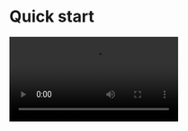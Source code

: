 # Quick start


<Video src="https://resource.zegocloud.com/prebuilt/call_invitation_pro.mp4"/>


## 集成SDK

### 导入 SDK

选择以下任一方式导入 Call Kit:

<Tabs>
  <Tab title="使用 NPM">
    <Steps>
      <Step title="安装插件">
      ```js
      npm i @zegocloud/zego-uikit-prebuilt zego-zim-web@2.9.0 --save 
      ```
      </Step>
      <Step title="在项目的`js`或`ts`文件中导入Call Kit">
        ```js
        import { ZIM } from "zego-zim-web";
        import { ZegoUIKitPrebuilt } from '@zegocloud/zego-uikit-prebuilt';
        ```
      </Step>
    </Steps>
  </Tab>
  <Tab title="使用 HTML Script Tag">
    在 `HTML` 页面中导入以下脚本代码:   
    (**更推荐的方式**：下载并保存在你的应用服务器上，并导入到相应路径。)
    ```html
    <script src="https://unpkg.com/zego-zim-web@2.9.0/index.js"></script>
    <script src="https://unpkg.com/@zegocloud/zego-uikit-prebuilt/zego-uikit-prebuilt.js"></script>
    ```
  </Tab>
</Tabs>


### 初始化带有呼叫邀请功能的 Call Kit

初始化 Call Kit，并添加呼叫邀请插件:
- 生成一个[Kit Token](../Authentication%20and%20Kit%20Token.mdx)
- 在以下代码中填写所需参数

<Note title="Note">

- 以下示例代码展示了在客户端生成 Kit Token 的方法，可用于测试 Call Kit。但是，在您的 App 正式上线时，建议参考 [使用 Kit Token 鉴权文档](../Authentication%20and%20Kit%20Token.mdx) 在服务端生成 Kit Token，以避免安全风险。

- UIKit 默认语言为英文，如需修改为中文，可以通过 `setCallInvitationConfig` 接口设置 `language` 参数。
</Note>

```javascript
// 调用方法生成一个Token。
// @param 1: appID
// @param 2: serverSecret
// @param 3: 房间ID
// @param 4: 用户ID
// @param 5: 用户名
const userID = ""; 
const userName = "userName" + userID;
const appID = 0;
const serverSecret = "";
const TOKEN = ZegoUIKitPrebuilt.generateKitTokenForTest(appID, serverSecret,null, userID, userName);

const zp = ZegoUIKitPrebuilt.create(TOKEN);
zp.addPlugins({ ZIM });

// 设置语言为中文
zp.setCallInvitationConfig({
    ...
    language: ZegoUIKitLanguage.CHS,    
    ...
})
```


### 设置按钮触发事件

Set up a button and add a button-click event for making call invitations.

You can customize the position of the button you set for making call invitations accordingly, passing in the ID of the user you want to call.

设置一个按钮，并为呼叫邀请添加一个按钮点击事件。

您可以自定义上一步设置的按钮位置，并传入呼叫目标用户的 ID。

<CodeGroup>
```html title="HTML"
  <button onclick="invite()">invite</button>
  ```
```javascript title="JS"
  function invite() {
     const targetUser = {
          userID:'',
          userName:''
      };
     zp.sendCallInvitation({
      callees: [targetUser],
      callType: ZegoUIKitPrebuilt.InvitationTypeVideoCall,
      timeout: 60,
      }).then((res) => {
          console.warn(res);
      })
      .catch((err) => {
          console.warn(err);
      });
  }
  ```
</CodeGroup>

## 运行和测试

至此，你已经完成了所有的步骤！

现在你可以使用你熟悉的服务器在浏览器中启动和运行项目。

## 资源

<CardGroup cols={2}>
<Card title="在线编程" href="https://stackblitz.com/edit/zegocloud-prebuilt-call-invitation?file=index.js" target="_blank">
点击这里在线编码并查看它的运行情况。
</Card>
<Card title="在线体验" href="https://zegocloud.github.io/zego_uikit_prebuilt_web/call_invitation" target="_blank">
点击这里尝试实时演示。
</Card>
</CardGroup>

## Related guides

<CardGroup cols={2}>
    <Card title="自定义呼叫邀请用户界面" href="./02-Customize the UI for call invitation.mdx">
    </Card>
    <Card title="自定义呼叫邀请配置"  href="./04-Customize call invitation config.mdx">
    </Card>
    <Card title="自定义铃声"  href="./03-Customize ringtones.mdx">
    </Card>
    <Card title="自定义事件回调"  href="./05-Customize event callbacks.mdx">
    </Card>
</CardGroup>

## Reference

<Accordion title="sendCallInvitation" defaultOpen="false">
- **接口说明**

  发送呼叫邀请。

- **函数原型：**

  ```ts
  sendCallInvitation(params: {
      callees: ZegoUser[];
      callType: ZegoInvitationType;
      timeout?: number;
      roomID?: string;
      data?: string;
      notificationConfig?: ZegoSignalingPluginNotificationConfig;
  }): Promise<{
      errorInvitees: ZegoUser[];
  }>;
  ```

- **参数说明：**

| 参数               | 类型                                  | 是否必填 | 说明                                                                                                                                                                                             |
| :----------------- | :------------------------------------ | :------- | :----------------------------------------------------------------------------------------------------------------------------------------------------------------------------------------------- |
| callees            | ZegoUser[]                            | 是       | 被叫用户列表，最多可邀请不超过 9 名用户。                                                                                                                                                        |
| callType           | ZegoInvitationType                    | 是       | 呼叫类型。                                                                                                                                                                                       |
| timeout            | number                                | 否       | 等待用户响应邀请时长，单位为秒，取值范围为 [1, 600]。默认为 90。                                                                                                                                 |
| roomID             | string                                | 否       | 房间 ID，由开发者自己生成，最大长度为 128 字节的字符串。仅支持数字，英文字符 和 '~', '!', '@', '#', '$', '', '^', '&', '*', '(', ')', '_', '+', '=', '-', ', ';', '’', ',', '.', '&lt;', '&gt;', '/'。 |
| data               | string                                | 否       | 扩展字段。                                                                                                                                                                                       |
| notificationConfig | ZegoSignalingPluginNotificationConfig | 否       | 离线推送配置。                                                                                                                                                                                   |


</Accordion>

<Accordion title="ZegoUser" defaultOpen="false">
- 类型描述：用户信息类。
- 参数说明：

  | 属性/方法     | 类型                        | 是否必选 | 描述                                                                                                                                                                                     |
  | :------------ | :-------------------------- | :------- | :--------------------------------------------------------------------------------------------------------------------------------------------------------------------------------------- |
  | userID        | string                      | 是       | 用户唯一标识，由开发者自定义，最长不超过 32 字节，仅支持数字，英文字符和 '!', '#', '$', '&', '(', ')', '+', '-', ':', ';', '&lt;', '=', '.', '&gt;', '?', '@', '\[', '\]', '^', '_', '\{', '\}', '|', '~'。|
  | userName      | string                      | 否       | 用户的名称。最长不超过 256 字节。                                                                                                                                                        |
  | avatar      | string                      | 否       | 设置呼叫页用户头像。                                                                                                                                                        |
  | setUserAvatar | (avatar: string) =&gt; void | 否       | 传入图片资源地址设置用户头像的方法。                                                                                                                                                     |

</Accordion>

<Accordion title="ZegoInvitationType" defaultOpen="false">
- 类型描述：通话邀请类型枚举类。
- 枚举说明：

| 枚举      | 枚举值 | 描述       |
| :-------- | :----- | :--------- |
| VoiceCall | 0      | 语音通话。 |
| VideoCall | 1      | 视频通话。 |


</Accordion>

<Accordion title="ZegoSignalingPluginNotificationConfig" defaultOpen="false">

- 类型描述：离线邀请配置类。
- 枚举说明：

| 属性        | 类型   | 是否必选 | 描述                                                                                                                                                                                                                                      |
| :---------- | :----- | :------- | :---------------------------------------------------------------------------------------------------------------------------------------------------------------------------------------------------------------------------------------- |
| resourcesID | string | 否       | 一个可映射多个厂商进阶推送配置的英文字符串，长度不超过 32 个字，由开发者自定义。使用此字段，可将多个厂商的推送配置抽象为一种您自定的推送策略。具体介绍请参考 [即时通讯 - resourceID 说明](https://doc-zh.zego.im/article/19207)。 |
| title       | string | 否       | 推送标题。                                                                                                                                                                                                                                |
| message     | string | 否       | 推送的内容。                                                                                                                                                                                                                              |


</Accordion>